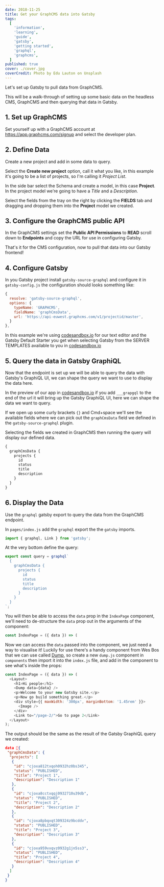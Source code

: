 ```yaml
---
date: 2018-11-25
title: Get your GraphCMS data into Gatsby
tags:
  [
    'information',
    'learning',
    'guide',
    'gatsby',
    'getting started',
    'graphql',
    'graphcms',
  ]
published: true
cover: ./cover.jpg
coverCredit: Photo by Edu Lauton on Unsplash
---
```



Let's set up Gatsby to pull data from GraphCMS.

<YouTube youTubeId="S9JeASI5tck" />

This will be a walk-through of setting up some basic data on the
headless CMS, GraphCMS and then querying that data in Gatsby.

## 1. Set up GraphCMS

Set yourself up with a GraphCMS account at
https://app.graphcms.com/signup and select the developer plan.

## 2. Define Data

Create a new project and add in some data to query.

Select the **Create new project** option, call it what you like, in
this example it's going to be a list of projects, so I'm calling it
_Project List_.

In the side bar select the Schema and create a model, in this case
**Project**. In the project model we're going to have a _Title_ and a
_Description_.

Select the fields from the tray on the right by clicking the
**FIELDS** tab and dragging and dropping them into the **Project**
model we created.

## 3. Configure the GraphCMS public API

In the GraphCMS settings set the **Public API Permissions** to
**READ** scroll down to **Endpoints** and copy the URL for use in
configuring Gatsby.

That's it for the CMS configuration, now to pull that data into our
Gatsby frontend!

## 4. Configure Gatsby

In you Gatsby project install `gatsby-source-graphql` and configure it
in `gatsby-config.js` the configuration should looks something like:

```js
{
  resolve: 'gatsby-source-graphql',
  options: {
    typeName: 'GRAPHCMS',
    fieldName: 'graphCmsData',
    url: 'https://api-euwest.graphcms.com/v1/projectid/master',
  }
},
```

In this example we're using [codesandbox.io] for our text editor and
the Gatsby Default Starter you get when selecting Gatsby from the
SERVER TEMPLATES available to you in [codesandbox.io]

## 5. Query the data in Gatsby GraphiQL

Now that the endpoint is set up we will be able to query the data with
Gatsby's GraphiQL UI, we can shape the query we want to use to display
the data here.

In the preview of our app in [codesandbox.io] if you add `___grapgql`
to the end of the url it will bring up the Gatsby GraphiQL UI, here we
can shape the data we want to query.

If we open up some curly brackets `{}` and Cmd+space we'll see the
available fields where we can pick out the `graphCmsData` field we
defined in the `gatsby-source-graphql` plugin.

Selecting the fields we created in GraphCMS then running the query
will display our defined data.

```js
{
  graphCmsData {
    projects {
      id
      status
      title
      description
    }
  }
}
```

## 6. Display the Data

Use the `graphql` gatsby export to query the data from the GraphCMS
endpoint.

In `pages/index.js` add the `graphql` export the the `gatsby` imports.

```js
import { graphql, Link } from 'gatsby';
```

At the very bottom define the query:

```js
export const query = graphql`
  {
    graphCmsData {
      projects {
        id
        status
        title
        description
      }
    }
  }
`;
```

You will then be able to access the `data` prop in the `IndexPage`
component, we'll need to de-structure the `data` prop out in the
arguments of the component:

```js
const IndexPage = ({ data }) => (
```

Now we can access the `data` passed into the component, we just need a
way to visualise it! Luckily for use there's a handy component from
Wes Bos that we can use called [Dump], so create a new `dump.js`
component in `components` then import it into the `index.js` file, and
add in the component to see what's inside the props:

```js
const IndexPage = ({ data }) => (
  <Layout>
    <h1>Hi people</h1>
    <Dump data={data} />
    <p>Welcome to your new Gatsby site.</p>
    <p>Now go build something great.</p>
    <div style={{ maxWidth: '300px', marginBottom: '1.45rem' }}>
      <Image />
    </div>
    <Link to="/page-2/">Go to page 2</Link>
  </Layout>
);
```

The output should be the same as the result of the Gatsby GraphiQL
query we created:

```json
data 💩{
 "graphCmsData": {
  "projects": [
   {
    "id": "cjoxa812txqoh0932hz0bs345",
    "status": "PUBLISHED",
    "title": "Project 1",
    "description": "Description 1"
   },
   {
    "id": "cjoxa8cctxqqj0932710u39db",
    "status": "PUBLISHED",
    "title": "Project 2",
    "description": "Description 2"
   },
   {
    "id": "cjoxa8pbqxqt309324z9bcddv",
    "status": "PUBLISHED",
    "title": "Project 3",
    "description": "Description 3"
   },
   {
    "id": "cjoxa959vxqvz0932g1jn5ss3",
    "status": "PUBLISHED",
    "title": "Project 4",
    "description": "Description 4"
   }
  ]
 }
}
```

[codesandbox.io]: https://codesandbox.io/dashboard/recent
[dump]: https://github.com/wesbos/dump
